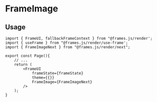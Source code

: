# FrameImage

## Usage

```tsx [frames.js/render/types.tsx]
import { FrameUI, fallbackFrameContext } from "@frames.js/render';
import { useFrame } from "@frames.js/render/use-frame';
import { FrameImageNext } from "@frames.js/render/next";

export const Page(){
    // ...
    return (
        <FrameUI
            frameState={frameState}
            theme={{}}
            FrameImage={FrameImageNext}
        />
    );
}

```
